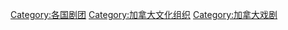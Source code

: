 [[Category:各国剧团|Category:各国剧团]]
[[Category:加拿大文化组织|Category:加拿大文化组织]]
[[Category:加拿大戏剧|Category:加拿大戏剧]]
